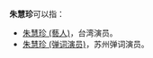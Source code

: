 '''朱慧珍'''可以指：
* [[朱慧珍_(藝人)|朱慧珍 (藝人)]]，台湾演员。
* [[朱慧珍_(弹词演员)|朱慧珍 (弹词演员)]]，苏州弹词演员。
{{消歧义|H|cat=三字朱姓人名消歧义}}